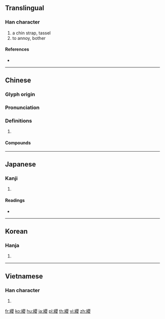 {{character info/new}}
{{also|缨}}
==Translingual==
{{Han simplified forms|纓|䋝|缨|ex=y}}

===Han character===
{{Han char|rn=120|rad=糸|as=17|sn=23|four=26944|canj=VFBCV}}

# a chin strap, tassel
# to annoy, bother

====References====
* {{Han ref|kx=0943.240|dkj=28067|dj=1383.230|hdz=53468.140|uh=7E93|ud=32403|bh=C5D5|bd=50645}}

----

==Chinese==
{{zh-forms|s=缨}}

===Glyph origin===
{{Han etym}}

===Pronunciation===
{{zh-pron
|m=yīng
|c=jing1
|mn=qz,xm,zz:eng/qz,tw,xm,zz:iaⁿ
|mn_note=eng - literary; iaⁿ - vernacular
|mc=y
|oc=y
|cat=
}}

===Definitions===
{{zh-hanzi}}

# {{rfdef|zh}}

====Compounds====
{{zh-der|奉氂纓|子路結纓|戶列簪纓|披髮纓冠|振纓|楚莊絕纓|氂纓|濯纓|濯纓彈冠|濯纓洗耳|濯纓滄浪|濯纓濯足|簪纓|簪纓世胄|簪纓縉紳|簪纓門第|紅纓槍|終軍請纓|絕纓|繁纓|纓冠|纓子|纓尾目|纓帽|纓絡|纓緌之徒|羅纓|衣纓之族|被髮纓冠|請纓|鄒纓齊紫|長纓|雨纓|香纓|馬纓丹}}

----

==Japanese==

===Kanji===
{{ja-kanji|grade=|rs=糸17}}

# {{defn|lang=ja|sort=糸17}}

====Readings====
* {{ja-readings|on=[[えい]] (ei), [[よう]] (yō)|kun=[[かざりひも]] (kazarihimo), [[むながい]] (munagai), [[まとう]] (matou)|nanori=}}

----

==Korean==

===Hanja===
{{ko-hanja|hangeul=영|eumhun=|rv=yeong|mr=yŏng|y=yeng}}

# {{defn|lang=ko|sort=糸17}}

----

==Vietnamese==

===Han character===
{{vi-hantu|[[anh]]|rs=糸17}}

# {{defn|lang=vi|sort=糸17}}

[[fr:纓]]
[[ko:纓]]
[[hu:纓]]
[[ja:纓]]
[[pl:纓]]
[[th:纓]]
[[vi:纓]]
[[zh:纓]]